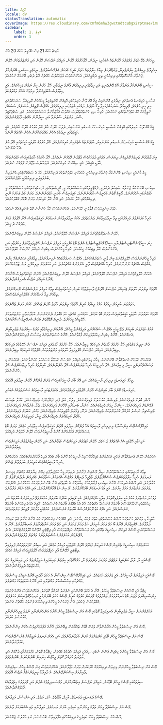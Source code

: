 ```yaml
---
title: އޭރީޒް
locale: dv
statusTranslation: automatic
coverImage: https://res.cloudinary.com/xmfm6mhw3gwctndtcubgx2rptnae/image/upload/v1741354450/small_cover_tratado_esoterico_de_astrologia_hermetica_6210a35442.webp
sidebar:
    label: 1. އޭރީޒް
    order: 1
---
```

މާރިޗު މަހުގެ 21 އިން އެޕްރީލް މަހުގެ 20 އަށް

މީހަކަށް ވެވޭ ހަތަރު ވައްތަރުގެ ހޭލުންތައް އެބަހުރި: ނިދުން، ހޭލާހުރުމުގެ ހޭލުން، އަމިއްލަ ނަފްސަށް ހޭލުން އަދި މަންޒަރުތަކަށް ހޭލުން.

އިހުތިރާމް ލިބިގެންވާ ކިޔުންތެރިޔާ، ވަގުތުކޮޅަކަށް ތިބާގެ ހިޔާލުތައް ހަތަރު ބުރީގެ ގެއަކަށް ގެންގޮސްބަލާށެވެ. ނިކަމެތި ސިކުނޑި ބޭނުންކުރާ ޖަނަވާރު އާންމުގޮތެއްގައި ދިރިއުޅެނީ ތިރީ ދެބުރީގައެވެ. އެހެންނަމަވެސް ދުވަހަކުވެސް މައްޗަށް އޮތް ދެބުރި ބޭނުމެއް ނުކުރެއެވެ.

ސިކުނޑި ބޭނުންކުރާ ޖަނަވާރު އޭގެ ވޭންދެނިވި އަދި ހިތާމަވެރި ދިރިއުޅުން އާންމު ނިދުމާއި، ހޭލާ ހުރުން ކިޔާ ނަމުން ވަކިކުރެއެވެ. އެއީ ހިތާމަވެސް އެކުލެވިގެންވާ ނިދުމުގެ އެހެން ވައްތަރެކެވެ.

އަސާސީ ހަށިގަނޑު އެނދުގައި ނިދާފައި އޮންނައިރު އީގޯ އޭގެ ލޫނާ ހަށިތަކުގައި އޮޅިގެން ހޭނެތިފައިވާ މީހެއްހެން މޮލިކިއުލާ ސަރަހައްދުގައި ހިލި ހިލި ހުރެއެވެ. މޮލިކިއުލާ ސަރަހައްދުގައިވާ އީގޯ ހުވަފެން ދައްކައި އެތަނުގައި ދިރިއުޅެއެވެ. އެއްވެސް ލޮޖިކެއް، އަސަރެއް، ސަބަބެއް، ނަތީޖާއެއް އޭގެ ހުވަފެންތަކުގައި ނުހުރެއެވެ. ހުރިހާ ސިކި ކަންތައްތައްވެސް އެއްވެސް އަމާޒަކާނުލާ މަސައްކަތްކުރެއެވެ. އަދި ސުބްޖެކްޓިވް ސޫރަ، މަންޒަރު، ސާފުނުވާ އަދި ސީދާނޫން އެއްޗެހި ފާޅުވެގެންދެއެވެ.

އީގޯ އޭގެ ލޫނާ ހަށިތަކުގައި އޮޅިގެން އަސާސީ ހަށިގަނޑަށް އެނބުރި އަންނައިރު، ދެވަނަ ހޭލުން އާދެ ހޭލާ ހުރުމުގެ ހޭލުން އާދެއެވެ. އެއީ ހަގީގަތުގައި ނިދުމުގެ އެހެން ވައްތަރެއްނޫން އެހެން އެއްޗެއް ނޫނެވެ.

އީގޯ އޭގެ އަސާސީ ހަށިގަނޑަށް އެނބުރި އަންނައިރު، ހުވަފެންތައް އެތެރެއިން ކުރިއަށްދެއެވެ. ހޭލާ ހުރުމުގެ ހާލަތަކީ ހަގީގަތުގައި ހޭލާ ހުރެ ދެކޭ ހުވަފެނެވެ.

އިރު ފާޅުވުމުން ތަރިތައް ފޮރުވިގެން ދިޔަޔަސް، އެތަކެތި ދުވަހަކުވެސް ވުޖޫދުން ފޭވެގެން ނުދެއެވެ. ހޭލާ ހުރުމުގެ ހާލަތުގައިވެސް ހުވަފެންތަކުގެ ޙާލަކީ އެއީއެވެ. އެއީ ސިއްރުން ކުރިއަށްދެއެވެ. ދުވަހަކުވެސް ވުޖޫދުން ފޭވެގެން ނުދެއެވެ.

މީގެ މާނައަކީ ސިކުނޑި ބޭނުންކުރާ ޖަނަވާރު ދިރިއުޅެނީ ހަމައެކަނި ހުވަފެންތަކުގެ ދުނިޔޭގައެވެ. ހަމަ އެ ސަބަބަށްޓަކައި ޅެންވެރިޔާ ބުނެފައިވަނީ ދިރިއުޅުމަކީ ހުވަފެނެއްކަމެވެ.

ސިކުނޑި ބޭނުންކުރާ ޖަނަވާރު ސައިކަލް ދުއްވަނީ، ފެކްޓްރީތަކުގައި މަސައްކަތްކުރަނީ، އޮފީސްތަކުގައި، ދަނޑުބިންތަކުގައި މަސައްކަތްކުރަނީ ހުވަފެނުގައި އުޅެމުންނެވެ. ލޯބީގެ ގޮތުން ގުޅެނީވެސް ހުވަފެނުންނެވެ. ކައިވެނިވެސް ކުރަނީ ހުވަފެނުންނެވެ. ވަރަށް މަދު ފަހަރަކު ނޫނީ ދިރިއުޅުމުގައި ހޭލާ ހުރެއެވެ. އަދި އޭނާ ހޭލާ ހުރިކަމަށް ވަރަށް ބޮޑަށް ގަބޫލުކުރެއެވެ.

ހަތަރު އިންޖީލުވެސް ގޮވާލަނީ ހޭލަންށެވެ. އެހެންނަމަވެސް ހޭލާ ހުންނާނެ ގޮތް ބުނެދީފައެއް ނުވެއެވެ.

ހުރިހާ ކަމަކަށްވުރެ މުހިއްމުކަމަކީ ތިމާ ނިދާފައިވާކަން ދެނެގަތުމެވެ. އެކަކު ނިދާފައިވާކަން އެނގުމުން ހަގީގަތުގައިވެސް އޭނާ ހޭލުމުގެ މަގަށް ވަދެގެން ދަނީއެވެ.

ހޭލަން އުނދަގޫވެއްޖެނަމަ އަމިއްލަ ނަފްސަށް ހޭލެވޭނެއެވެ. އަމިއްލަ ނަފްސުގެ ހޭލުން ލިބިގަނެވޭނެއެވެ.

ގިނަ ސީއުޑޯ އެސޮޓެރިސްޓުންނާއި ސީއުޑޯ އޮކަލްޓިސްޓުންގެ އެންމެ ބޮޑު ކުށްހީއަކީ އަމިއްލަ ނަފްސަށް ހޭލެވިފައިވާކަމަށް ހީކުރުމާއި އަދި އެންމެންވެސް ހޭލާ ތިބިކަމަށް ހީކުރުމެވެ. ހުރިހާ މީހުންގެވެސް ކިބައިން އަމިއްލަ ނަފްސަށް ހޭލެވޭނެއެވެ.

ހުރިހާ މީހުންނަށްވެސް ހޭލެވިއްޖެނަމަ ބިން ވާނީ ސުވަރުގެއަކަށެވެ. އެއްވެސް ހަނގުރާމައެއް ނުހިނގާނެއެވެ. ތިމާގެއާއި އަހަރެންގެއޭ ކިޔާނެ އެއްވެސް އެއްޗެއް ނޯންނާނެއެވެ. ހުރިހާ އެއްޗެއްވެސް ވާނީ އެންމެންގެ އެއްޗަކަށެވެ. އަދި އަހަރެމެން ދިރިއުޅޭނީ ރަން ޒަމާނެއްގައެވެ.

އެކަކަށް ހޭލެވިއްޖެނަމަ އަމިއްލަ ނަފްސަށް ހޭލެވޭނެއެވެ. އަމިއްލަ ނަފްސުގެ ހޭލުން ލިބިގަނެވޭނެއެވެ. އޭރުން ހަގީގަތުގައިވެސް އޭނާއަށް އޭނާގެ އަމިއްލަ ނަފްސު އެނގިގެންދާނެއެވެ.

ހޭލުމުގެ ތިންވަނަ ހާލަތަށް (އަމިއްލަ ނަފްސަށް ހޭލުން) ވާސިލުވުމުގެ ކުރިން ހަގީގަތުގައިވެސް ތިމާގެ އަމިއްލަ ނަފްސެއްވެސް ނޭނގޭނެއެވެ. ތިމާއަށް ތިމާ އެނގޭކަމަށް ގަބޫލުކުރިނަމަވެސްއެވެ.

ހަތަރުވަނަ ބުރިއަށް ދިއުމުގެ ހައްގު ލިބުމުގެ ކުރިން ހޭލުމުގެ ތިންވަނަ ހާލަތު ހޯދަން ޖެހެއެވެ. ގެއަށް އަރަން ޖެހޭނެއެވެ.

ހޭލުމުގެ ހަތަރުވަނަ ހާލަތަކީ ހަގީގަތުގައިވެސް ވަރަށް ބޮޑު ކަމެކެވެ. ހަމައެކަނި އެއްޗެހި ހަމަ އެގޮތަށް ދެނެގަންނަން ކުޅަދާނަވާނީ މަންޒަރުތަކަށް ހޭލެވިއްޖެ މީހަކަށެވެ. ދުނިޔެ އޮތްގޮތަށް ބަލަން އެނގޭނީވެސް އޭނާއަށެވެ.

ގެއުގެ ހަތަރުވަނަ ބުރިއަށް ދެވޭ މީހަކީ އެއްވެސް ޝައްކެއްނެތި އަލިވެގެންވާ މީހެކެވެ. އޭނާއަށް ދިރިއުޅުމާއި މަރުގެ ސިއްރުތައް ތަޖުރިބާއިން އެނގޭނެއެވެ. އޭނާގެ ކިބައިން ހިކުމަތްތެރިކަން ފާޅުވާނެއެވެ. އޭނާގެ ހުސްތަންތަނުގެ އިހުސާސް ފުރިހަމަވެގެންދާނެއެވެ.

ފުން ނިދީގެ ވަގުތުގައި ހޭލާ ހުރުމުގެ ހާލަތުން އަލިކަމެއް ލިބިދާނެއެވެ. ހޭލާ ހުރުމުގެ ހާލަތުގައި އަމިއްލަ ނަފްސަށް ހޭލެވުމުގެ އަލިކަމެއް ލިބިދާނެއެވެ. އަމިއްލަ ނަފްސަށް ހޭލެވިފައިވާ ހާލަތުގައި މަންޒަރުތަކަށް ހޭލެވުމުގެ އަލިކަމެއް ލިބިދާނެއެވެ.

އަހަރެމެން ހޭލުމަށް އުނދަގޫވާން ބޭނުންނަމަ، މިހާރު މިތަނުގައި އަމިއްލަ ނަފްސަށް ހޭލެވޭތޯ މަސައްކަތް ކުރަންވާނެއެވެ. އަހަރެމެން މި މަސައްކަތްކުރަންވީ ސީދާ މި ބިމުގައެވެ. ހޭލާ ހުރި މީހަކު ހުރިހާ ތަނަކުންވެސް ހޭލާ ހުންނާނެއެވެ. ކާއިނާތުގެ ހުރިހާ ދިމާއަކުންވެސް ހޭލާ ހުންނާނެއެވެ.

މީހާގެ ހަށިގަނޑަކީ ދިރިހުރި ރާޝީތަކެކެވެ. އަދި އޭގެ ބާރަ ރާޝީތަކުގައިވެސް ވަރަށް ފުންކޮށް ހޭލުން ނިދާފައި އޮވެއެވެ.

ހަށިގަނޑުގެ ކޮންމެ ބާރަ ބައިންވެސް ހޭލުން ހޭލުވުމަކީ މުހިއްމުކަމެކެވެ. އެކަމަށްޓަކައި ރާޝީތަކުގެ ކަސްރަތުތަކެއް އެބަހުރި.

މޭޝް، ބޮލަށް ވެރިވެގަނެއެވެ. ވްރިޝަބް، ކަރުނުލަށް ވެރިވެގަނެއެވެ. މިތުނާ، އަތް، ފައި، ފުއްޕާމެދަށް ވެރިވެގަނެއެވެ. ކަރްކާ، ތައިމަސް ގްލޭންޑަށް ވެރިވެގަނެއެވެ. ސިންހާ، ހިތަށް ވެރިވެގަނެއެވެ. ކަންޔާ، ބަނޑަށާއި ގޮހޮރަށް ވެރިވެގަނެއެވެ. ތުލާ، ގުރުދާއަށް ވެރިވެގަނެއެވެ. ވްރިސްޗިކާ، ނަސްލު އުފައްދާ ގުނަވަންތަކަށް ވެރިވެގަނެއެވެ. ދަނޫ، ފިމޯރަލް އާޓަރީތަކަށް ވެރިވެގަނެއެވެ. މަގަރު، ކަކުލަށް ވެރިވެގަނެއެވެ. ކުމްބާ، ކަށިމައްޗަށް ވެރިވެގަނެއެވެ. މީނާ، ފައިތިލައަށް ވެރިވެގަނެއެވެ.

މައިކްރޯކޮސްމޮސް އިންސާނާގެ މި ދިރިހުރި ރާޝީތައް އެހާ ފުންކޮށް ނިދާފައި އޮތުން ހަގީގަތުގައިވެސް ހިތާމަހުރި ކަމެކެވެ. ވަރަށް ބޮޑު މަސައްކަތުން އަހަރެމެންގެ ކޮންމެ ރާޝީތަކުންވެސް ހޭލުން ހޭލުވުން މުހިއްމެވެ.

އަލިކަމާއި ހޭލުމަކީ އެއް އެއްޗެއްގެ ދެ ކަމެވެ. ހޭލުން ކުޑަވުމުން އަލިކަންވެސް ކުޑަވާނެއެވެ. އަދި ހޭލުން އިތުރުވުމުން އަލިކަންވެސް އިތުރުވާނެއެވެ.

އަހަރެމެން ހޭލަން އުނދަގޫވާން ޖެހެނީ އަހަރެމެންގެ މައިކްރޯކޮސްމިކް ރާޝީތަކުގެ ކޮންމެ ބާރަ ބައެއް އަލިވެ ފާޅުކުރުމަށްޓަކައެވެ. އަހަރެމެންގެ ހުރިހާ ރާޝީތަކެއްވެސް އަލިކަމަށް ބަދަލުވާން ޖެހެއެވެ.

ތިމާގެ ރާޝީތަކުގައި މަސައްކަތްކުރުން ސީދާ މޭޝްއިން ފަށާށެވެ. ދަރިވަރު މީހާ ހަމަޖެހިލާފައި ހިމޭން ހިޔާލެއްގެ މައްޗަށް އިށީނދެ ރަނގަޅަށް ހުރިހާ ހިޔާލުތަކުންވެސް ހުސްކޮށްލާށެވެ. މާތްމީހާ ދުނިޔޭގެ އެއްވެސް އެއްޗަކުން ސަމާލުކަން ގެއްލިގެން ނުދާނެ ގޮތަށް ލޯ މަރާލާށެވެ. އަދި މޭޝްގެ އަލިކަމުން އޭނާގެ ސިކުނޑި ފުރާލާކަމަށް ހިޔާލުކޮށް އެ ހާލަތުގައި އޭނާ ބޭނުންވާ ވަރަކަށް މަޑުކުރާށެވެ. އޭގެފަހުން ވަރުގަދަ މަންތުރަމް އައުމް ކިޔާށެވެ. އައީ އަޑު ރަނގަޅަށް ބޭރުކޮށްލާށެވެ. ޔޫ އިން އަޑު އޮމާންކޮށްލާށެވެ. އަދި އެމްގެ އަޑުން މަރާލާށެވެ.

ވަރުގަދަ މަންތުރަމް އައުމް އަކީ ބިރުވެރިގޮތަކަށް އިލާހީ އުފެއްދުމެކެވެ. އެއީ ލޯބިވެތި ބައްޕަގެ ބާރުތައް، އަޅުކަންވެވޭ ދަރިކަލުންގެ ބާރުތައް އަދި ހިކުމަތްތެރި ރޫހުލްޤުދުސްގެ ބާރުތައް ގެނެސްދޭ އެއްޗެކެވެ. އޭގެ އަޑު ބައްޕަގެ ބާރުތައް ގެނެސްދެއެވެ. ޔޫއީގެ އަޑު ދަރިކަލުންގެ ބާރުތައް ގެނެސްދެއެވެ. އަދި އެމްގެ އަޑު ރޫހުލްޤުދުސްގެ ބާރުތައް ގެނެސްދެއެވެ. އައުމްއަކީ ވަރުގަދަ ލޮޖިކަލް މަންތުރަމެކެވެ.

މާތްމީހާ މި ވަރުގަދަ މަންތުރަމް މޭޝްގެ ކަސްރަތުގައި ހަތަރު ފަހަރު ކިޔާށެވެ. އަދި އޭގެފަހުން އިރުމައްޗަށް ހުރެ އޭނާގެ ކަނާތު އަތް ކުރިއަށް ދަމާލާށެވެ. އޭގެއިތުރުން އޭނާގެ ބޯ ހަތް ފަހަރު ކުރިއަށް، ހަތް ފަހަރު ފަހަތަށް އަދި ހަތް ފަހަރު ކަނާތްފަރާތަށް އަނބުރާލާށެވެ. އޭނާ އެ މަސައްކަތްކުރަނީ މޭޝްގެ އަލިކަން ސިކުނޑީގެ ތެރޭގައި ހުރެ މަސައްކަތްކޮށް ހައިޕޮތަލަމަސް އާއި ޕިޓޫޓަރީ ގްލޭންޑް ހޭލުވުމަށްޓަކައެވެ. އެ ދެ ގްލޭންޑުން އަހަރެމެންގެ ހުސްތަންތަނުގެ މައްޗަށް ވާރުތަވެގެންދާނެއެވެ.

އަހަރެމެންގެ ސިކުނޑީގެ ތެރެއިން މޭޝްގެ އަލިކަން ފައުޅުވެ ހޭލުން ހޭލުވުމަކީ މުހިއްމު ކަމެކެވެ. އަދި ސިއްރު ގުދުރަތުތަކުން ފުރިފައިވާ ޕިޓޫޓަރީ ގްލޭންޑް އާއި ހައިޕޮތަލަމަސް ހޭލުވުމަކީވެސް މުހިއްމު ކަމެކެވެ.

މޭޝްއަކީ ރާ، ރާމާ، ކަންބަޅީގެ ރަމްޒެވެ. ވަރުގަދަ މަންތުރަމް ރާ، ހައްގުގޮތުގައި ކިޔުމުން މައިބަދައިގެ އަލިފާންތައް އަދި މައިބަދައިގެ ހަތް މަރުކަޒުތައް ދެލިވެގެންދާނެއެވެ.

މޭޝްއަކީ އަލިފާނުގެ ރާޝީއެކެވެ. އެއީ ވަރުގަދަ ހަކަތައެވެ. އަދި މައިކްރޯކޮސްމޮސް އިންސާނާ އެ ހަކަތަ ހޯދަނީ އޭނާގެ އަމިއްލަ ވިސްނުމުގެ މައްޗަށާއި އިހުސާސްކުރާ މައްޗަށާއި އަދި އޭނާގެ އަމަލުތަކުގެ މައްޗަށެވެ.

ހިޓްލާ އަކީ މޭޝްއަށް ނިސްބަތްވާ މީހެކެވެ. އޭނާ އެ ހަކަތަ ބޭނުންކުރީ ނަފުރަތު އުފައްދާ ގޮތަށެވެ. އެހެންނަމަވެސް އެންމެ ފުރަތަމަ އިންސާނިއްޔަތު ދެވަނަ ބޮޑު ހަނގުރާމައަށް ވައްދާލުމުގެ މޮޔަކަން ކުރުމުގެ ކުރިން މޭޝްގެ ހަކަތަ ބޭނުންކުރީ ރަނގަޅުގޮތުގައިކަން އަހަރެމެން ގަބޫލުކުރަން ޖެހެއެވެ. އޭނާ ޖަރުމަނުގެ މީހުންގެ ދިރިއުޅުމުގެ ފެންވަރު މައްޗަށް ގެނައެވެ.

އަހަރެމެންނަށް ސީދާ ތަޖުރިބާއިން އެނގިފައިވާ ގޮތުގައި މޭޝް އަށް ނިސްބަތްވާ މީހުން އޭނާގެ އަންހެނުންނާއި ނުވަތަ ފިރިހެނުންނާއި އަރާރުންވެ ހަދައެވެ.

މޭޝް އަށް ނިސްބަތްވާ މީހުން އަރާރުންވާން ވަރަށް ބޮޑަށް ތައްޔާރަށް ތިބޭނެއެވެ. އޭނާގެ އުފެދުމުގައިވެސް އެކަން އިންނާނެއެވެ.

މޭޝް އަށް ނިސްބަތްވާ މީހުން ބޮޑެތި ކަންތައްތައް ކުރަން ކުޅަދާނަވާނެއެވެ. އަދި އެއަށް ރަނގަޅު ނަތީޖާއެއް ގެނެސްދޭންވެސް ކުޅަދާނަވާނެއެވެ.

މޭޝް އަށް ނިސްބަތްވާ މީހުންގެ ކިބައިން ފެންނަ ނުބައި ސިފައަކީ އަމިއްލަ އެދުމުގެ މައްޗަށް، ހިޓްލާގެ ގޮތަށް، މުޖުތަމައުއާއި ދެކޮޅަށް އަދި ނަފުރަތު އުފައްދާ ގޮތަށް ވީހާވެސް ގިނައިން ބޭނުންކުރަން ބޭނުންވުމެވެ.

މޭޝް އަށް ނިސްބަތްވާ މީހުންނަށް މިނިވަން ދިރިއުޅުމެއް ހޭދަކުރަން ވަރަށް މަޖާވާނެއެވެ. އެހެންނަމަވެސް ގިނަ މޭޝްގެ މީހުން ސިފައިންގެ ދާއިރާއަށް އިސްކަންދޭނެއެވެ. އެ ދާއިރާގާ މިނިވަންކަމެއް ނުވެސް އޮވެއެވެ.

ސިފަތަކުގައި މޭޝްގެ މީހުން ބޮޑާކަން، އަމިއްލަ ނަފްސަށް އިތުބާރުކުރުން، މުއްސަނދިވުމުގެ އެދުން އަދި މޮޔަވަރުގެ ހިތްވަރާއެކު ފާޅުވެގެންދާނެއެވެ.

މޭޝްގެ ދަގަނޑަކީ ދަގަނޑެވެ. ގާހިލް، ޔާގޫތެވެ. ކުލަ، ރަތެވެ. އަދި އަންސުރު، އަލިފާނެވެ.

މޭޝް އަށް ނިސްބަތްވާ މީހުން ތުލާގެ މީހުންނާއި ކައިވެނި ކުރުން ރަނގަޅެވެ. އަލިފާނާއި ވައި އެއްބަޔަކަށް ވާނެއެވެ.

މޭޝް އަށް ނިސްބަތްވާ މީހުން ކައިވެނީގެ ދިރިއުޅުމުގައި އުފާވެރިވާން ބޭނުންނަމަ، ރުޅި މަރާލަން ޖެހޭނެއެވެ.

